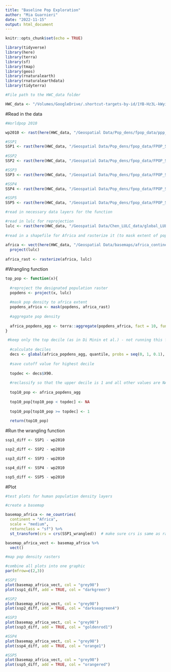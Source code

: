 ```yaml
---
title: "Baseline Pop Exploration"
author: "Mia Guarnieri"
date: "2022-11-15"
output: html_document
---
```


```r
knitr::opts_chunk$set(echo = TRUE)

library(tidyverse)
library(here)
library(terra)
library(sf)
library(tmap)
library(geos)
library(rnaturalearth)
library(rnaturalearthdata)
library(tidyterra)

#File path to the HWC_data folder

HWC_data <- "/Volumes/GoogleDrive/.shortcut-targets-by-id/1YB-Hz3L-kWyiZMg2UM89GQkvqXyZUW1H/HWC_data"
```

#Read in the data

```r
#Worldpop 2010

wp2010 <- rast(here(HWC_data, "/Geospatial Data/Pop_dens/fpop_data/ppp_2010_1km_Aggregated.tif"))

#SSP1
SSP1 <- rast(here(HWC_data, "/Geospatial Data/Pop_dens/fpop_data/FPOP_SSP1/FPOP_SSP1_2020.tif"))
 
#SSP2
SSP2 <- rast(here(HWC_data, "/Geospatial Data/Pop_dens/fpop_data/FPOP_SSP2/FPOP_SSP2_2020.tif"))

#SSP3
SSP3 <- rast(here(HWC_data, "/Geospatial Data/Pop_dens/fpop_data/FPOP_SSP3/FPOP_SSP3_2020.tif"))

#SSP4
SSP4 <- rast(here(HWC_data, "/Geospatial Data/Pop_dens/fpop_data/FPOP_SSP4/FPOP_SSP4_2020.tif"))

#SSP5
SSP5 <- rast(here(HWC_data, "/Geospatial Data/Pop_dens/fpop_data/FPOP_SSP5/FPOP_SSP5_2020.tif"))

#read in necessary data layers for the function

#read in lulc for reprojection
lulc <- rast(here(HWC_data, "/Geospatial Data/Chen_LULC_data/global_LULC_2015.tif"))
  
#read in a shapefile for Africa and rasterize it (to mask extent of population data)
  
africa <- vect(here(HWC_data, "/Geospatial Data/basemaps/africa_continent/africa_continent.shp")) %>% 
  project(lulc)
  
africa_rast <- rasterize(africa, lulc)
```



#Wrangling function

```r
top_pop <- function(x){
  
  #reproject the designated population raster
  popdens <- project(x, lulc)
  
  #mask pop density to africa extent
  popdens_africa <- mask(popdens, africa_rast)
  
  #aggregate pop density
  
  africa_popdens_agg <- terra::aggregate(popdens_africa, fact = 10, fun = sum, na.rm = TRUE)
}

```

```r
 #keep only the top decile (as in Di Minin et al.) - not running this for the time being
  
  #calculate deciles
  decs <- global(africa_popdens_agg, quantile, probs = seq(0, 1, 0.1), na.rm = TRUE)
  
  #save cutoff value for highest decile
  
  topdec <- decs$X90.
  
  #reclassify so that the upper decile is 1 and all other values are NA
  
  top10_pop <- africa_popdens_agg
  
  top10_pop[top10_pop < topdec] <- NA
  
  top10_pop[top10_pop >= topdec] <- 1
  
  return(top10_pop)
```


#Run the wrangling function

```r

ssp1_diff <- SSP1 - wp2010

ssp2_diff <- SSP2 - wp2010

ssp3_diff <- SSP3 - wp2010

ssp4_diff <- SSP4 - wp2010

ssp5_diff <- SSP5 - wp2010

```

#Plot

```r
#test plots for human population density layers

#create a basemap

basemap_africa <- ne_countries(
  continent = "Africa",
  scale = "medium", 
  returnclass = "sf") %>% 
  st_transform(crs = crs(SSP1_wrangled))  # make sure crs is same as raster

basemap_africa_vect <- basemap_africa %>% 
  vect()

#map pop density rasters

#combine all plots into one graphic
par(mfrow=c(2,3))

#SSP1
plot(basemap_africa_vect, col = "grey98")
plot(ssp1_diff, add = TRUE, col = "darkgreen")

#SSP2
plot(basemap_africa_vect, col = "grey98")
plot(ssp2_diff, add = TRUE, col = "darkseagreen4")

#SSP3
plot(basemap_africa_vect, col = "grey98")
plot(ssp3_diff, add = TRUE, col = "goldenrod1")

#SSP4
plot(basemap_africa_vect, col = "grey98")
plot(ssp4_diff, add = TRUE, col = "orange1")

#SSP5
plot(basemap_africa_vect, col = "grey98")
plot(ssp5_diff, add = TRUE, col = "orangered")

```


